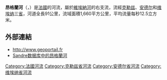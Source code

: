 {{noteTA
|G1=法国地名
|G2=单位
}}
{{Infobox river
| name              = 昂格兰河
| native_name       = Anglin 
| image             = AnglinRiverFrance.jpg 
| image_caption     = 昂格兰河
| source1_location  = [[阿泽拉布勒|阿泽拉布勒]]
| source1_coordinates= {{coord|46|21|36|N|01|28|30|E}}
| mouth_location    = [[昂格兰河畔昂格勒|昂格兰河畔昂格勒]] 
| mouth_coordinates = {{coord|46|42|15|N|01|51|57|E|display=inline,title}}
| progression       = {{RGartempe}}
| subdivision_type1 = [[世界政區索引|国家]]
| subdivision_name1 = {{FR}}
| length            = {{convert|91.3|km|mi|abbr=on}} 
| source1_elevation = {{convert|300|m|ft|abbr=on}} 
| mouth_elevation   = {{convert|62|m|ft|abbr=on}} 
| discharge1_avg    = {{convert|12.5|m3/s|cuft/s|abbr=on}} 
| basin_size        = {{convert|1660|km2|sqmi|abbr=on}}
}}
'''昂格蘭河'''（{{lang-fr|Anglin}}，{{IPA-fr|ɑ̃ɡlɛ̃}}）是[[法國|法國]]的河流，屬於[[維埃納河|維埃納河]]的右支流，流經[[克勒兹省|克勒兹]]、[[安德尔省|安德尔]]和[[维埃纳省|维埃纳]]三[[省_(法国)|省]]，河道全長91公里，流域面積1,660平方公里，平均流量每秒12.5立方米。

==外部連結==
*http://www.geoportail.fr {{Wayback|url=http://www.geoportail.fr/ |date=20101215171356 }}
*[http://sandre.eaufrance.fr/app/chainage/courdo/htm/L5--019-.php?cg=L5--019- Sandre数据库中的昂格蘭河]

{{France-geo-stub}}
[[Category:法國河流|Category:法國河流]]
[[Category:克勒兹省河流|Category:克勒兹省河流]]
[[Category:安德尔省河流|Category:安德尔省河流]]
[[Category:维埃纳省河流|Category:维埃纳省河流]]